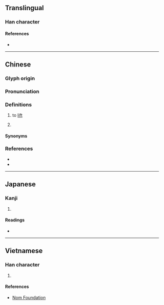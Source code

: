 {{character info/new}}
==Translingual==

===Han character===
{{Han char|rn=64|rad=手|as=05|sn=8|four=58037|canj=QOII|ids=⿰扌令}}

====References====
* {{Han ref|kx=0425.080|dkj=11953|dj=0773.130|hdz=31855.050|uh=62CE|ud=25294|bh=A9F0|bd=43504}}

----

==Chinese==
{{zh-forms|alt=擰}}

===Glyph origin===
{{Han etym}}

===Pronunciation===
{{zh-pron
|m=līng,līn,1nb=Taiwan,2nb=Mainland
|c=ling1,ning1,ling4
|mn=lêng
|mc=y
|oc=y
|cat=v
}}

===Definitions===
{{zh-hanzi}}

# to [[lift]]
# {{lb|zh|Cantonese}} {{zh-synonym|攞|lo2}}

====Synonyms====
{{zh-dial|拿}}

===References===
* {{R:twedu|A01552}}
* {{R:yue:Hanzi}}

----

==Japanese==

===Kanji===
{{ja-kanji|grade=|rs=手05}}

# {{rfdef|ja|sort=手05}}

====Readings====
* {{ja-readings|on=[[れい]] (rei), [[りょう]] (ryō)|kun=[[かける]] (kakeru)}}

----

==Vietnamese==

===Han character===
{{vi-hantu|[[lanh]], [[linh]], [[nhạnh]]|rs=手05}}

# {{rfdef|vi|sort=手05}}

====References====
* [http://nomfoundation.org/common/nom_details.php?codepoint=62ce Nom Foundation]